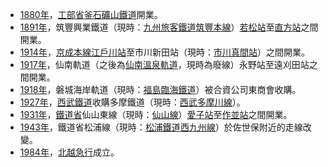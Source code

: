 *[[1880年|1880年]]，[[工部省|工部省]][[釜石礦山鐵道|釜石礦山鐵道]]開業。
*[[1891年|1891年]]，筑豐興業鐵道（現時：[[九州旅客鐵道|九州旅客鐵道]][[筑豐本線|筑豐本線]]）[[若松站|若松站]]至[[直方站|直方站]]之間開業。
*[[1914年|1914年]]，[[京成本線|京成本線]][[江戶川站|江戶川站]]至市川新田站（現時：[[市川真間站|市川真間站]]）之間開業。
*[[1917年|1917年]]，仙南軌道（之後為[[仙南溫泉軌道|仙南溫泉軌道]]，現時為廢線）永野站至遠刈田站之間開業。
*[[1918年|1918年]]，磐城海岸軌道（現時：[[福島臨海鐵道|福島臨海鐵道]]）被合資公司東商會收購。
*[[1927年|1927年]]，[[西武鐵道|西武鐵道]]收購多摩鐵道（現時：[[多摩川線|西武多摩川線]]）。
*[[1931年|1931年]]，[[鐵道省_(日本)|鐵道省]]仙山東線（現時：[[仙山線|仙山線]]）[[愛子站|愛子站]]至[[作並站|作並站]]之間開業。
*[[1943年|1943年]]，鐵道省松浦線（現時：[[松浦鐵道|松浦鐵道]][[西九州線|西九州線]]）於佐世保附近的走線改變。
*[[1984年|1984年]]，[[北越急行|北越急行]]成立。